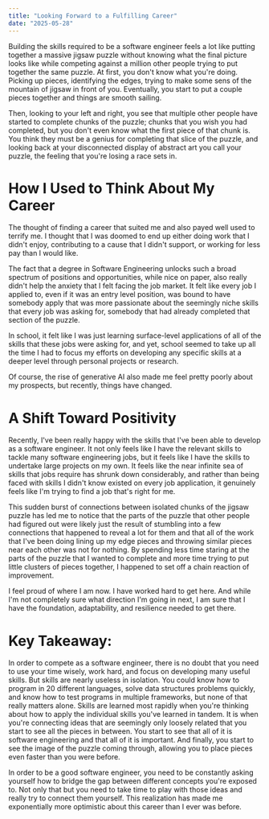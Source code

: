 ```yaml
---
title: "Looking Forward to a Fulfilling Career"
date: "2025-05-28"
---
```



Building the skills required to be a software engineer feels a lot like putting together a massive jigsaw puzzle without knowing what the final picture looks like while competing against a million other people trying to put together the same puzzle. At first, you don't know what you're doing. Picking up pieces, identifying the edges, trying to make some sens of the mountain of jigsaw in front of you. Eventually, you start to put a couple pieces together and things are smooth sailing. 

Then, looking to your left and right, you see that multiple other people have started to complete chunks of the puzzle; chunks that you wish you had completed, but you don't even know what the first piece of that chunk is. You think they must be a genius for completing that slice of the puzzle, and looking back at your disconnected display of abstract art you call your puzzle, the feeling that you're losing a race sets in.

# How I Used to Think About My Career


The thought of finding a career that suited me and also payed well used to terrify me. I thought that I was doomed to end up either doing work that I didn't enjoy, contributing to a cause that I didn't support, or working for less pay than I would like.

The fact that a degree in Software Engineering unlocks such a broad spectrum of positions and opportunities, while nice on paper, also really didn't help the anxiety that I felt facing the job market. It felt like every job I applied to, even if it was an entry level position, was bound to have somebody apply that was more passionate about the seemingly niche skills that every job was asking for, somebody that had already completed that section of the puzzle.

In school, it felt like I was just learning surface-level applications of all of the skills that these jobs were asking for, and yet, school seemed to take up all the time I had to focus my efforts on developing any specific skills at a deeper level through personal projects or research.

Of course, the rise of generative AI also made me feel pretty poorly about my prospects, but recently, things have changed.



# A Shift Toward Positivity

Recently, I've been really happy with the skills that I've been able to develop as a software engineer. It not only feels like I have the relevant skills to tackle many software engineering jobs, but it feels like I have the skills to undertake large projects on my own. It feels like the near infinite sea of skills that jobs require has shrunk down considerably, and rather than being faced with skills I didn't know existed on every job application, it genuinely feels like I'm trying to find a job that's right for me.

This sudden burst of connections between isolated chunks of the jigsaw puzzle has led me to notice that the parts of the puzzle that other people had figured out were likely just the result of stumbling into a few connections that happened to reveal a lot for them and that all of the work that I've been doing lining up my edge pieces and throwing similar pieces near each other was not for nothing. By spending less time staring at the parts of the puzzle that I wanted to complete and more time trying to put little clusters of pieces together, I happened to set off a chain reaction of improvement.

I feel proud of where I am now. I have worked hard to get here. And while I'm not completely sure what direction I'm going in next, I am sure that I have the foundation, adaptability, and resilience needed to get there.

# Key Takeaway:

In order to compete as a software engineer, there is no doubt that you need to use your time wisely, work hard, and focus on developing many useful skills. But skills are nearly useless in isolation. You could know how to program in 20 different languages, solve data structures problems quickly, and know how to test programs in multiple frameworks, but none of that really matters alone. Skills are learned most rapidly when you're thinking about how to apply the individual skills you've learned in tandem. It is when you're connecting ideas that are seemingly only loosely related that you start to see all the pieces in between. You start to see that all of it is software engineering and that all of it is important. And finally, you start to see the image of the puzzle coming through, allowing you to place pieces even faster than you were before.

In order to be a good software engineer, you need to be constantly asking yourself how to bridge the gap between different concepts you're exposed to. Not only that but you need to take time to play with those ideas and really try to connect them yourself. This realization has made me exponentially more optimistic about this career than I ever was before.